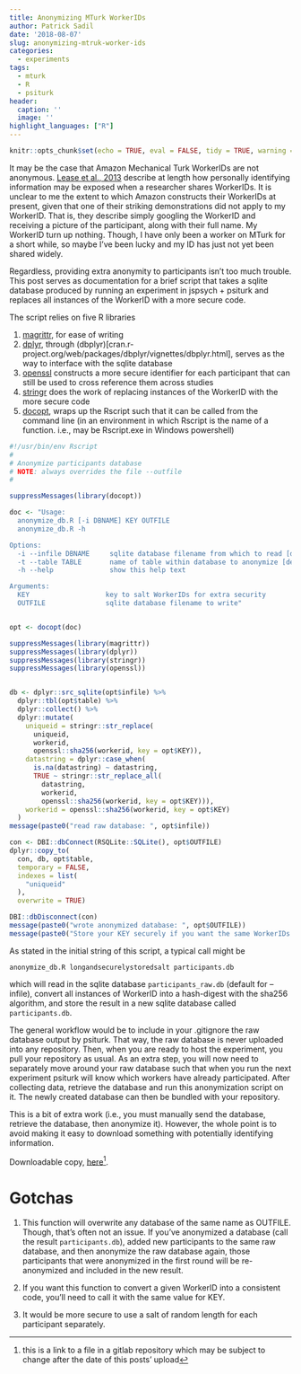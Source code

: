 ```yaml
---
title: Anonymizing MTurk WorkerIDs
author: Patrick Sadil
date: '2018-08-07'
slug: anonymizing-mtruk-worker-ids
categories:
  - experiments
tags:
  - mturk
  - R
  - psiturk
header:
  caption: ''
  image: ''
highlight_languages: ["R"]
---
```


```r
knitr::opts_chunk$set(echo = TRUE, eval = FALSE, tidy = TRUE, warning = FALSE)
```

It may be the case that Amazon Mechanical Turk WorkerIDs are not anonymous. [Lease et al., 2013](https://papers.ssrn.com/sol3/papers.cfm?abstract_id=2228728) describe at length how personally identifying information may be exposed when a researcher shares WorkerIDs. It is unclear to me the extent to which Amazon constructs their WorkerIDs at present, given that one of their striking demonstrations did not apply to my WorkerID. That is, they describe simply googling the WorkerID and receiving a picture of the participant, along with their full name. My WorkerID turn up nothing. Though, I have only been a worker on MTurk for a short while, so maybe I've been lucky and my ID has just not yet been shared widely.

Regardless, providing extra anonymity to participants isn't too much trouble. This post serves as documentation for a brief script that takes a sqlite database produced by running an experiment in jspsych + psiturk and replaces all instances of the WorkerID with a more secure code.

The script relies on five R libraries

1. [magrittr](https://magrittr.tidyverse.org), for ease of writing
2. [dplyr](https://dplyr.tidyverse.org), through (dbplyr)[cran.r-project.org/web/packages/dbplyr/vignettes/dbplyr.html], serves as the way to interface with the sqlite database
3. [openssl](https://github.com/jeroen/openssl#readme) constructs a more secure identifier for each participant that can still be used to cross reference them across studies
4. [stringr](https://stringr.tidyverse.org) does the work of replacing instances of the WorkerID with the more secure code
5. [docopt](https://github.com/docopt/docopt.R), wraps up the Rscript such that it can be called from the command line (in an environment in which Rscript is the name of a function. i.e., may be Rscript.exe in Windows powershell)


```r
#!/usr/bin/env Rscript
#
# Anonymize participants database
# NOTE: always overrides the file --outfile
#

suppressMessages(library(docopt)) 

doc <- "Usage: 
  anonymize_db.R [-i DBNAME] KEY OUTFILE
  anonymize_db.R -h

Options:
  -i --infile DBNAME     sqlite database filename from which to read [default: participants_raw.db]
  -t --table TABLE       name of table within database to anonymize [default: participants]
  -h --help              show this help text

Arguments:
  KEY                   key to salt WorkerIDs for extra security
  OUTFILE               sqlite database filename to write"


opt <- docopt(doc)

suppressMessages(library(magrittr))
suppressMessages(library(dplyr))
suppressMessages(library(stringr))
suppressMessages(library(openssl))


db <- dplyr::src_sqlite(opt$infile) %>%
  dplyr::tbl(opt$table) %>%
  dplyr::collect() %>%
  dplyr::mutate(
    uniqueid = stringr::str_replace(
      uniqueid, 
      workerid, 
      openssl::sha256(workerid, key = opt$KEY)),
    datastring = dplyr::case_when(
      is.na(datastring) ~ datastring,
      TRUE ~ stringr::str_replace_all(
        datastring, 
        workerid, 
        openssl::sha256(workerid, key = opt$KEY))),
    workerid = openssl::sha256(workerid, key = opt$KEY)
  )
message(paste0("read raw database: ", opt$infile))

con <- DBI::dbConnect(RSQLite::SQLite(), opt$OUTFILE)
dplyr::copy_to(
  con, db, opt$table,   
  temporary = FALSE, 
  indexes = list(
    "uniqueid" 
  ),
  overwrite = TRUE)

DBI::dbDisconnect(con)
message(paste0("wrote anonymized database: ", opt$OUTFILE))
message(paste0("Store your KEY securely if you want the same WorkerIDs to create the same HMACs!"))
```

As stated in the initial string of this script, a typical call might be

`anonymize_db.R longandsecurelystoredsalt participants.db`

which will read in the sqlite database `participants_raw.db` (default for --infile), convert all instances of WorkerID into a hash-digest with the sha256 algorithm, and store the result in a new sqlite database called `participants.db`.

The general workflow would be to include in your .gitignore the raw database output by psiturk. That way, the raw database is never uploaded into any repository. Then, when you are ready to host the experiment, you pull your repository as usual. As an extra step, you will now need to separately move around your raw database such that when you run the next experiment psiturk will know which workers have already participated. After collecting data, retrieve the database and run this anonymization script on it. The newly created database can then be bundled with your repository.

This is a bit of extra work (i.e., you must manually send the database, retrieve the database, then anonymize it). However, the whole point is to avoid making it easy to download something with potentially identifying information.

Downloadable copy, [here](https://gitlab.com/psadil/visr-mturk/raw/master/anonymize_db.R?inline=false)^[this is a link to a file in a gitlab repository which may be subject to change after the date of this posts' upload].

# Gotchas

1. This function will overwrite any database of the same name as OUTFILE. Though, that's often not an issue. If you've anonymized a database (call the result `participants.db`), added new participants to the same raw database, and then anonymize the raw database again, those participants that were anonymized in the first round will be re-anonymized and included in the new result. 

2. If you want this function to convert a given WorkerID into a consistent code, you'll need to call it with the same value for KEY. 

3. It would be more secure to use a salt of random length for each participant separately.
